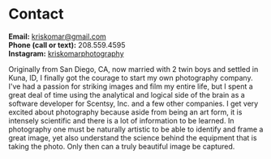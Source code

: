 <h1>
    Contact
</h1>
<strong>Email:</strong> <a href="mailto:kriskomar@gmail.com">kriskomar@gmail.com</a><br />
<strong>Phone (call or text):</strong> 208.559.4595<br />
<strong>Instagram:</strong> <a href="https://www.instagram.com/kriskomarphotography/">kriskomarphotography</a>

Originally from San Diego, CA, now married with 2 twin boys and settled in Kuna, ID, I finally got the courage
to start my own photography company. I've had a passion for striking images and film my entire life, but I
spent a great deal of time using the analytical and logical side of the brain as a software developer for
Scentsy, Inc. and a few other companies. I get very excited about photography because aside from being an art
form, it is intensely scientific and there is a lot of information to be learned. In photography one must be
naturally artistic to be able to identify and frame a great image, yet also understand the science behind
the equipment that is taking the photo. Only then can a truly beautiful image be captured. 
